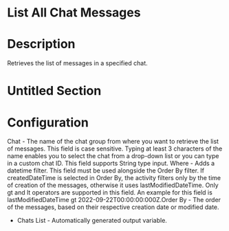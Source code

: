 ﻿# List All Chat Messages

# Description

Retrieves the list of messages in a specified chat.

# Untitled Section

# Configuration

Chat - The name of the
                        chat group from where you want to retrieve the list of messages. This field
                        is case sensitive. Typing at least 3 characters of the name enables you to
                        select the chat from a drop-down list or you can type in a custom chat ID.
                        This field supports String type input. Where - Adds a
                        datetime filter. This field must be used alongside the Order By
                        filter. If createdDateTime is selected in Order By, the
                        activity filters only by the time of creation of the messages, otherwise it
                        uses lastModifiedDateTime. Only gt and lt operators are
                        supported in this field. An example for this field is
                            lastModifiedDateTime gt 2022-09-22T00:00:00:000Z.Order By - The order
                        of the messages, based on their respective creation date or modified
                        date.









* Chats List - Automatically generated output variable.
